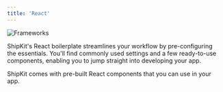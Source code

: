```yaml
---
title: 'React'
---
```


<img src="/images/react.png" alt="Frameworks" />

ShipKit's React boilerplate streamlines your workflow by pre-configuring the essentials. You'll find commonly used settings and a few ready-to-use components, enabling you to jump straight into developing your app.

<CardGroup cols={2}>
  <Card
    icon="grid-2"
    title="React components"
    href="/components/dashboardheader"
  >
    ShipKit comes with pre-built React components that you can use in your app.
  </Card>
</CardGroup>
